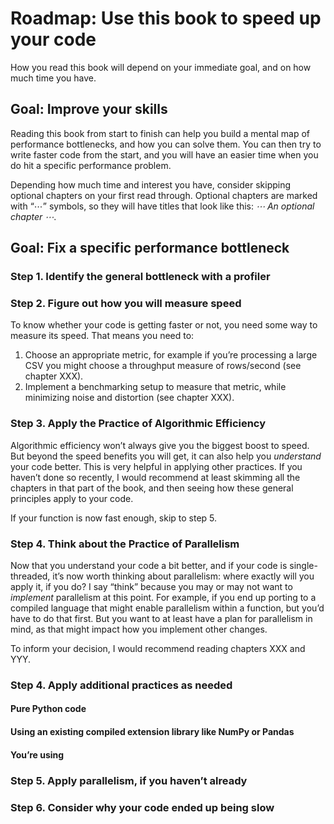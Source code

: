 # Roadmap: Use this book to speed up your code {.unnumbered}

How you read this book will depend on your immediate goal, and on how much time you have.

## Goal: Improve your skills

Reading this book from start to finish can help you build a mental map of performance bottlenecks, and how you can solve them.
You can then try to write faster code from the start, and you will have an easier time when you do hit a specific performance problem.

Depending how much time and interest you have, consider skipping optional chapters on your first read through.
Optional chapters are marked with "⋯" symbols, so they will have titles that look like this: *⋯ An optional chapter ⋯*.

## Goal: Fix a specific performance bottleneck

### Step 1. Identify the general bottleneck with a profiler

### Step 2. Figure out how you will measure speed

To know whether your code is getting faster or not, you need some way to measure its speed.
That means you need to:

1. Choose an appropriate metric, for example if you're processing a large CSV you might choose a throughput measure of rows/second (see chapter XXX).
2. Implement a benchmarking setup to measure that metric, while minimizing noise and distortion (see chapter XXX).

### Step 3. Apply the Practice of Algorithmic Efficiency

Algorithmic efficiency won't always give you the biggest boost to speed.
But beyond the speed benefits you will get, it can also help you _understand_ your code better.
This is very helpful in applying other practices.
If you haven't done so recently, I would recommend at least skimming all the chapters in that part of the book, and then seeing how these general principles apply to your code.

If your function is now fast enough, skip to step 5.

### Step 4. Think about the Practice of Parallelism

Now that you understand your code a bit better, and if your code is single-threaded, it's now worth thinking about parallelism: where exactly will you apply it, if you do?
I say "think" because you may or may not want to _implement_ parallelism at this point.
For example, if you end up porting to a compiled language that might enable parallelism within a function, but you'd have to do that first.
But you want to at least have a plan for parallelism in mind, as that might impact how you implement other changes.

To inform your decision, I would recommend reading chapters XXX and YYY.

### Step 4. Apply additional practices as needed

#### Pure Python code

#### Using an existing compiled extension library like NumPy or Pandas

#### You're using 

### Step 5. Apply parallelism, if you haven't already

### Step 6. Consider why your code ended up being slow


